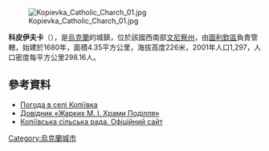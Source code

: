 {{coord|48|42|46|N|28|43|18|E|scale:30000|display=title}}

[[Image:Kopievka_Catholic_Charch_01.jpg|right]]

'''科皮伊夫卡'''（{{lang-uk|Копіївка}}），是[[烏克蘭|烏克蘭]]的城鎮，位於該國西南部[[文尼察州|文尼察州]]，由[[圖利欽區|圖利欽區]]負責管轄，始建於1680年，面積4.35平方公里，海拔高度226米，2001年人口1,297，人口密度每平方公里298.16人。

==參考資料==
* [http://weather.in.ua/ua/vinnickaja/11429 Погода в селі Копіївка] {{Wayback|url=http://weather.in.ua/ua/vinnickaja/11429 |date=20160305085520 }}
* [http://www.myslenedrevo.com.ua/studies/xramypod/68tulchyn.html Довідник «Жарких М. І. Храми Поділля»] {{Wayback|url=http://www.myslenedrevo.com.ua/studies/xramypod/68tulchyn.html |date=20210227022612 }}
* [https://web.archive.org/web/20160304185139/http://kopiyivka.tulchin-rada.org.ua/ <u>Копіївська сільська рада. Офіційний сайт</u>]

{{Ukraine-geo-stub}}
[[Category:烏克蘭城市|Category:烏克蘭城市]]